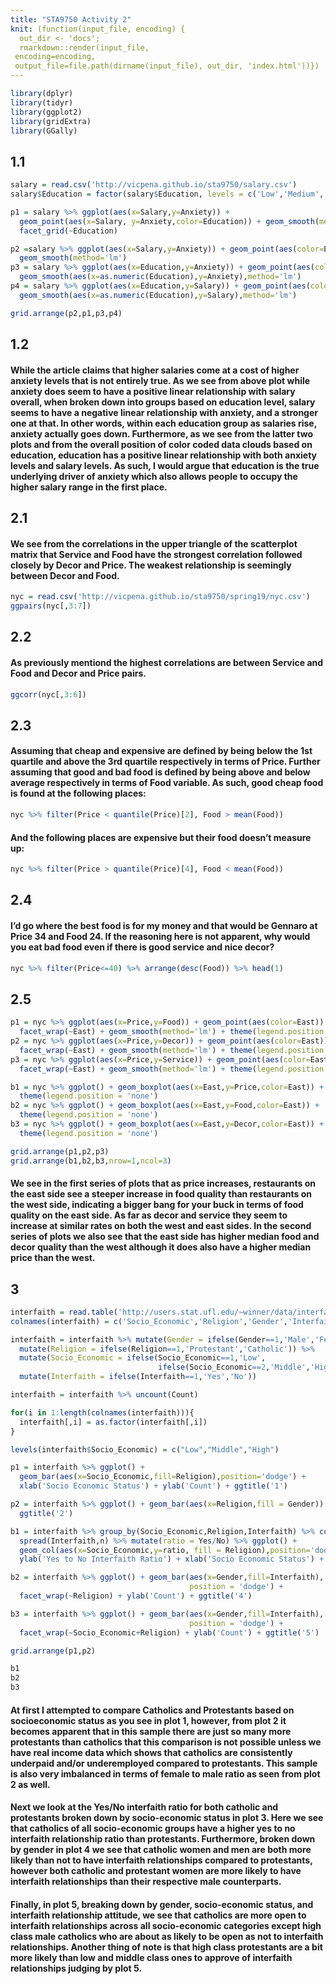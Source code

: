 ```yaml
---
title: "STA9750 Activity 2"
knit: (function(input_file, encoding) {
  out_dir <- 'docs';
  rmarkdown::render(input_file,
 encoding=encoding,
 output_file=file.path(dirname(input_file), out_dir, 'index.html'))})
---
```


```r

library(dplyr)
library(tidyr)
library(ggplot2)
library(gridExtra)
library(GGally)

```

## 1.1
```r
salary = read.csv('http://vicpena.github.io/sta9750/salary.csv')
salary$Education = factor(salary$Education, levels = c('Low','Medium','High'))

p1 = salary %>% ggplot(aes(x=Salary,y=Anxiety)) + 
  geom_point(aes(x=Salary, y=Anxiety,color=Education)) + geom_smooth(method='lm') +
  facet_grid(~Education)

p2 =salary %>% ggplot(aes(x=Salary,y=Anxiety)) + geom_point(aes(color=Education)) + 
  geom_smooth(method='lm')
p3 = salary %>% ggplot(aes(x=Education,y=Anxiety)) + geom_point(aes(color=Salary)) + 
  geom_smooth(aes(x=as.numeric(Education),y=Anxiety),method='lm')
p4 = salary %>% ggplot(aes(x=Education,y=Salary)) + geom_point(aes(color=Anxiety)) + 
  geom_smooth(aes(x=as.numeric(Education),y=Salary),method='lm')

grid.arrange(p2,p1,p3,p4)

```

## 1.2
#### While the article claims that higher salaries come at a cost of higher anxiety levels that is not entirely true. As we see from above plot while anxiety does seem to have a positive linear relationship with salary overall, when broken down into groups based on education level, salary seems to have a negative linear relationship with anxiety, and a stronger one at that. In other words, within each education group as salaries rise, anxiety actually goes down. Furthermore, as we see from the latter two plots and from the overall position of color coded data clouds based on education, education has a positive linear relationship with both anxiety levels and salary levels. As such, I would argue that education is the true underlying driver of anxiety which also allows people to occupy the higher salary range in the first place.


## 2.1 
#### We see from the correlations in the upper triangle of the scatterplot matrix that Service and Food have the strongest correlation followed closely by Decor and Price. The weakest relationship is seemingly between Decor and Food.

```r
nyc = read.csv('http://vicpena.github.io/sta9750/spring19/nyc.csv')
ggpairs(nyc[,3:7])
```

## 2.2
#### As previously mentiond the highest correlations are between Service and Food and Decor and Price pairs.

```r
ggcorr(nyc[,3:6])
```

## 2.3
#### Assuming that cheap and expensive are defined by being below the 1st quartile and above the 3rd quartile respectively in terms of Price. Further assuming that good and bad food is defined by being above and below average respectively in terms of Food variable. As such, good cheap food is found at the following places:

```r
nyc %>% filter(Price < quantile(Price)[2], Food > mean(Food)) 
```

#### And the following places are expensive but their food doesn't measure up:

```r
nyc %>% filter(Price > quantile(Price)[4], Food < mean(Food))
```

## 2.4
#### I'd go where the best food is for my money and that would be Gennaro at Price 34 and Food 24. If the reasoning here is not apparent, why would you eat bad food even if there is good service and nice decor?

```r
nyc %>% filter(Price<=40) %>% arrange(desc(Food)) %>% head(1)
```

## 2.5

```r

p1 = nyc %>% ggplot(aes(x=Price,y=Food)) + geom_point(aes(color=East)) + 
  facet_wrap(~East) + geom_smooth(method='lm') + theme(legend.position = 'none')
p2 = nyc %>% ggplot(aes(x=Price,y=Decor)) + geom_point(aes(color=East)) + 
  facet_wrap(~East) + geom_smooth(method='lm') + theme(legend.position = 'none')
p3 = nyc %>% ggplot(aes(x=Price,y=Service)) + geom_point(aes(color=East)) + 
  facet_wrap(~East) + geom_smooth(method='lm') + theme(legend.position = 'none')

b1 = nyc %>% ggplot() + geom_boxplot(aes(x=East,y=Price,color=East)) + 
  theme(legend.position = 'none')
b2 = nyc %>% ggplot() + geom_boxplot(aes(x=East,y=Food,color=East)) + 
  theme(legend.position = 'none')
b3 = nyc %>% ggplot() + geom_boxplot(aes(x=East,y=Decor,color=East)) + 
  theme(legend.position = 'none')

grid.arrange(p1,p2,p3)
grid.arrange(b1,b2,b3,nrow=1,ncol=3)

```

#### We see in the first series of plots that as price increases, restaurants on the east side see a steeper increase in food quality than restaurants on the west side, indicating a bigger bang for your buck in terms of food quality on the east side. As far as decor and service they seem to increase at similar rates on both the west and east sides. In the second series of plots we also see that the east side has higher median food and decor quality than the west although it does also have a higher median price than the west.

## 3

```r

interfaith = read.table('http://users.stat.ufl.edu/~winner/data/interfaith.dat')
colnames(interfaith) = c('Socio_Economic','Religion','Gender','Interfaith','Count')

interfaith = interfaith %>% mutate(Gender = ifelse(Gender==1,'Male','Female')) %>% 
  mutate(Religion = ifelse(Religion==1,'Protestant','Catholic')) %>% 
  mutate(Socio_Economic = ifelse(Socio_Economic==1,'Low',
                                 ifelse(Socio_Economic==2,'Middle','High'))) %>% 
  mutate(Interfaith = ifelse(Interfaith==1,'Yes','No'))

interfaith = interfaith %>% uncount(Count)

for(i in 1:length(colnames(interfaith))){
  interfaith[,i] = as.factor(interfaith[,i])
}

levels(interfaith$Socio_Economic) = c("Low","Middle","High")

p1 = interfaith %>% ggplot() + 
  geom_bar(aes(x=Socio_Economic,fill=Religion),position='dodge') +
  xlab('Socio Economic Status') + ylab('Count') + ggtitle('1')

p2 = interfaith %>% ggplot() + geom_bar(aes(x=Religion,fill = Gender)) + ylab('Count') + 
  ggtitle('2')

b1 = interfaith %>% group_by(Socio_Economic,Religion,Interfaith) %>% count() %>% 
  spread(Interfaith,n) %>% mutate(ratio = Yes/No) %>% ggplot() + 
  geom_col(aes(x=Socio_Economic,y=ratio, fill = Religion),position='dodge') + 
  ylab('Yes to No Interfaith Ratio') + xlab('Socio Economic Status') + ggtitle('3')

b2 = interfaith %>% ggplot() + geom_bar(aes(x=Gender,fill=Interfaith), 
                                        position = 'dodge') + 
  facet_wrap(~Religion) + ylab('Count') + ggtitle('4')

b3 = interfaith %>% ggplot() + geom_bar(aes(x=Gender,fill=Interfaith),
                                        position = 'dodge') + 
  facet_wrap(~Socio_Economic+Religion) + ylab('Count') + ggtitle('5')

grid.arrange(p1,p2)

b1
b2
b3

```

#### At first I attempted to compare Catholics and Protestants based on socioeconomic status as you see in plot 1, however, from plot 2 it becomes apparent that in this sample there are just so many more protestants than catholics that this comparison is not possible unless we have real income data which shows that catholics are consistently underpaid and/or underemployed compared to protestants. This sample is also very imbalanced in terms of female to male ratio as seen from plot 2 as well.
#### Next we look at the Yes/No interfaith ratio for both catholic and protestants broken down by socio-economic status in plot 3. Here we see that catholics of all socio-economic groups have a higher yes to no interfaith relationship ratio than protestants. Furthermore, broken down by gender in plot 4 we see that catholic women and men are both more likely than not to have interfaith relationships compared to protestants, however both catholic and protestant women are more likely to have interfaith relationships than their respective male counterparts.
#### Finally, in plot 5, breaking down by gender, socio-economic status, and interfaith relationship attitude, we see that catholics are more open to interfaith relationships across all socio-economic categories except high class male catholics who are about as likely to be open as not to interfaith relationships. Another thing of note is that high class protestants are a bit more likely than low and middle class ones to approve of interfaith relationships judging by plot 5.


